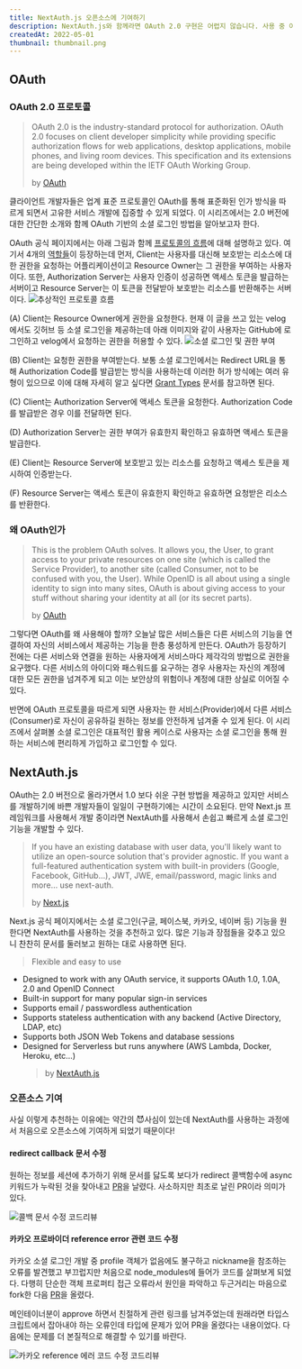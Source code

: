 ```yaml
---
title: NextAuth.js 오픈소스에 기여하기
description: NextAuth.js와 함께라면 OAuth 2.0 구현은 어렵지 않습니다. 사용 중 이슈를 마주하고 처음으로 오픈소스에 기여한 이야기도 전합니다.
createdAt: 2022-05-01
thumbnail: thumbnail.png
---
```


## OAuth

### OAuth 2.0 프로토콜

> OAuth 2.0 is the industry-standard protocol for authorization. OAuth 2.0 focuses on client developer simplicity while providing specific authorization flows for web applications, desktop applications, mobile phones, and living room devices. This specification and its extensions are being developed within the IETF OAuth Working Group.
>
> by [OAuth](https://oauth.net/2/)

클라이언트 개발자들은 업계 표준 프로토콜인 OAuth를 통해 표준화된 인가 방식을 따르게 되면서 고유한 서비스 개발에 집중할 수 있게 되었다. 이 시리즈에서는 2.0 버전에 대한 간단한 소개와 함께 OAuth 기반의 소셜 로그인 방법을 알아보고자 한다.

OAuth 공식 페이지에서는 아래 그림과 함께 [프로토콜의 흐름](https://datatracker.ietf.org/doc/html/rfc6749#section-1.2)에 대해 설명하고 있다. 여기서 4개의 [역할들](https://datatracker.ietf.org/doc/html/rfc6749#section-1.1)이 등장하는데 먼저, Client는 사용자를 대신해 보호받는 리소스에 대한 권한을 요청하는 어플리케이션이고 Resource Owner는 그 권한을 부여하는 사용자이다. 또한, Authorization Server는 사용자 인증이 성공하면 액세스 토큰을 발급하는 서버이고 Resource Server는 이 토큰을 전달받아 보호받는 리소스를 반환해주는 서버이다.
![추상적인 프로토콜 흐름](/static/posts/contribute-to-next-auth/추상적인_프로토콜_흐름.png)

(A) Client는 Resource Owner에게 권한을 요청한다. 현재 이 글을 쓰고 있는 velog에서도 깃허브 등 소셜 로그인을 제공하는데 아래 이미지와 같이 사용자는 GitHub에 로그인하고 velog에서 요청하는 권한을 허용할 수 있다.
![소셜 로그인 및 권한 부여](/static/posts/contribute-to-next-auth/소셜_로그인_및_권한_부여.png)

(B) Client는 요청한 권한을 부여받는다. 보통 소셜 로그인에서는 Redirect URL을 통해 Authorization Code를 발급받는 방식을 사용하는데 이러한 허가 방식에는 여러 유형이 있으므로 이에 대해 자세히 알고 싶다면 [Grant Types](https://oauth.net/2/grant-types/authorization-code/) 문서를 참고하면 된다.

(C) Client는 Authorization Server에 액세스 토큰을 요청한다. Authorization Code를 발급받은 경우 이를 전달하면 된다.

(D) Authorization Server는 권한 부여가 유효한지 확인하고 유효하면 액세스 토큰을 발급한다.

(E) Client는 Resource Server에 보호받고 있는 리소스를 요청하고 액세스 토큰을 제시하여 인증받는다.

(F) Resource Server는 액세스 토큰이 유효한지 확인하고 유효하면 요청받은 리소스를 반환한다.

### 왜 OAuth인가

> This is the problem OAuth solves. It allows you, the User, to grant access to your private resources on one site (which is called the Service Provider), to another site (called Consumer, not to be confused with you, the User). While OpenID is all about using a single identity to sign into many sites, OAuth is about giving access to your stuff without sharing your identity at all (or its secret parts).
>
> by [OAuth](https://oauth.net/about/introduction/)

그렇다면 OAuth를 왜 사용해야 할까? 오늘날 많은 서비스들은 다른 서비스의 기능을 연결하여 자신의 서비스에서 제공하는 기능을 한층 풍성하게 만든다. OAuth가 등장하기 전에는 다른 서비스와 연결을 원하는 사용자에게 서비스마다 제각각의 방법으로 권한을 요구했다. 다른 서비스의 아이디와 패스워드를 요구하는 경우 사용자는 자신의 계정에 대한 모든 권한을 넘겨주게 되고 이는 보안상의 위험이나 계정에 대한 상실로 이어질 수 있다.

반면에 OAuth 프로토콜을 따르게 되면 사용자는 한 서비스(Provider)에서 다른 서비스(Consumer)로 자신이 공유하길 원하는 정보를 안전하게 넘겨줄 수 있게 된다. 이 시리즈에서 살펴볼 소셜 로그인은 대표적인 활용 케이스로 사용자는 소셜 로그인을 통해 원하는 서비스에 편리하게 가입하고 로그인할 수 있다.

## NextAuth.js

OAuth는 2.0 버전으로 올라가면서 1.0 보다 쉬운 구현 방법을 제공하고 있지만 서비스를 개발하기에 바쁜 개발자들이 일일이 구현하기에는 시간이 소요된다. 만약 Next.js 프레임워크를 사용해서 개발 중이라면 NextAuth를 사용해서 손쉽고 빠르게 소셜 로그인 기능을 개발할 수 있다.

> If you have an existing database with user data, you'll likely want to utilize an open-source solution that's provider agnostic.
> If you want a full-featured authentication system with built-in providers (Google, Facebook, GitHub…), JWT, JWE, email/password, magic links and more… use next-auth.
>
> by [Next.js](https://nextjs.org/docs/authentication#bring-your-own-database)

Next.js 공식 페이지에서는 소셜 로그인(구글, 페이스북, 카카오, 네이버 등) 기능을 원한다면 NextAuth를 사용하는 것을 추천하고 있다. 많은 기능과 장점들을 갖추고 있으니 찬찬히 문서를 둘러보고 원하는 대로 사용하면 된다.

> Flexible and easy to use

- Designed to work with any OAuth service, it supports OAuth 1.0, 1.0A, 2.0 and OpenID Connect
- Built-in support for many popular sign-in services
- Supports email / passwordless authentication
- Supports stateless authentication with any backend (Active Directory, LDAP, etc)
- Supports both JSON Web Tokens and database sessions
- Designed for Serverless but runs anywhere (AWS Lambda, Docker, Heroku, etc…)
  > by [NextAuth.js](https://next-auth.js.org/getting-started/introduction)

### 오픈소스 기여

사실 이렇게 추천하는 이유에는 약간의 😈사심이 있는데 NextAuth를 사용하는 과정에서 처음으로 오픈소스에 기여하게 되었기 때문이다!

#### redirect callback 문서 수정

원하는 정보를 세션에 추가하기 위해 문서를 닳도록 보다가 redirect 콜백함수에 async 키워드가 누락된 것을 찾아내고 [PR](https://github.com/nextauthjs/next-auth/pull/4361)을 날렸다. 사소하지만 최초로 날린 PR이라 의미가 있다.

![콜백 문서 수정 코드리뷰](/static/posts/contribute-to-next-auth/콜백_문서_수정_코드리뷰.png)

#### 카카오 프로바이더 reference error 관련 코드 수정

카카오 소셜 로그인 개발 중 profile 객체가 없음에도 불구하고 nickname을 참조하는 오류를 발견했고 부끄럽지만 처음으로 node_modules에 들어가 코드를 살펴보게 되었다. 다행히 단순한 객체 프로퍼티 접근 오류라서 원인을 파악하고 두근거리는 마음으로 fork한 다음 [PR](https://github.com/nextauthjs/next-auth/pull/4365)을 올렸다.

메인테이너분이 approve 하면서 친절하게 관련 링크를 남겨주었는데 원래라면 타입스크립트에서 잡아내야 하는 오류인데 타입에 문제가 있어 PR을 올렸다는 내용이었다. 다음에는 문제를 더 본질적으로 해결할 수 있기를 바란다.

![카카오 reference 에러 코드 수정 코드리뷰](/static/posts/contribute-to-next-auth/카카오_reference_에러_코드_수정_코드리뷰.png)
